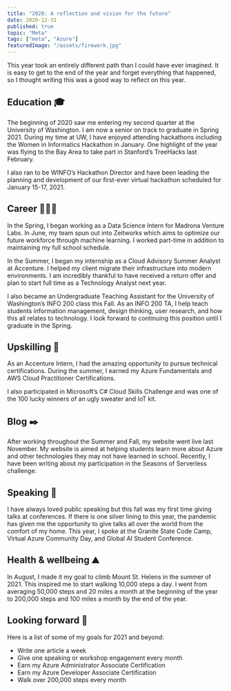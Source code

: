 ```yaml
---
title: "2020: A reflection and vision for the future"
date: 2020-12-31
published: true
topic: "Meta"
tags: ["meta", "Azure"]
featuredImage: "/assets/firework.jpg"
---
```


This year took an entirely different path than I could have ever imagined. It is easy to get to the end of the year and forget everything that happened, so I thought writing this was a good way to reflect on this year.

## Education 🎓

The beginning of 2020 saw me entering my second quarter at the University of Washington. I am now a senior on track to graduate in Spring 2021. During my time at UW, I have enjoyed attending hackathons including the Women in Informatics Hackathon in January. One highlight of the year was flying to the Bay Area to take part in Stanford’s TreeHacks last February.

I also ran to be WINFO’s Hackathon Director and have been leading the planning and development of our first-ever virtual hackathon scheduled for January 15-17, 2021.

## Career 👩🏼‍💻

In the Spring, I began working as a Data Science Intern for Madrona Venture Labs. In June, my team spun out into Zeitworks which aims to optimize our future workforce through machine learning. I worked part-time in addition to maintaining my full school schedule.

In the Summer, I began my internship as a Cloud Advisory Summer Analyst at Accenture. I helped my client migrate their infrastructure into modern environments. I am incredibly thankful to have received a return offer and plan to start full time as a Technology Analyst next year.

I also became an Undergraduate Teaching Assistant for the University of Washington’s INFO 200 class this Fall. As an INFO 200 TA, I help teach students information management, design thinking, user research, and how this all relates to technology. I look forward to continuing this position until I graduate in the Spring.

## Upskilling 🍎

As an Accenture Intern, I had the amazing opportunity to pursue technical certifications. During the summer, I earned my Azure Fundamentals and AWS Cloud Practitioner Certifications.

I also participated in Microsoft’s C# Cloud Skills Challenge and was one of the 100 lucky winners of an ugly sweater and IoT kit.

## Blog ✒️

After working throughout the Summer and Fall, my website went live last November. My website is aimed at helping students learn more about Azure and other technologies they may not have learned in school. Recently, I have been writing about my participation in the Seasons of Serverless challenge.

## Speaking 🎤

I have always loved public speaking but this fall was my first time giving talks at conferences. If there is one silver lining to this year, the pandemic has given me the opportunity to give talks all over the world from the comfort of my home. This year, I spoke at the Granite State Code Camp, Virtual Azure Community Day, and Global AI Student Conference.

## Health & wellbeing ⛰️

In August, I made it my goal to climb Mount St. Helens in the summer of 2021. This inspired me to start walking 10,000 steps a day. I went from averaging 50,000 steps and 20 miles a month at the beginning of the year to 200,000 steps and 100 miles a month by the end of the year.

## Looking forward 🔮

Here is a list of some of my goals for 2021 and beyond:

- Write one article a week
- Give one speaking or workshop engagement every month
- Earn my Azure Administrator Associate Certification
- Earn my Azure Developer Associate Certification
- Walk over 200,000 steps every month
